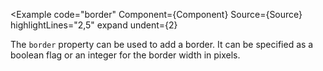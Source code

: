 
<Example
  code="border"
  Component={Component}
  Source={Source}
  highlightLines="2,5"
  expand
  undent={2}
>
  The `border` property can be used to add a border.  It can be specified as
  a boolean flag or an integer for the border width in pixels.
</Example>

